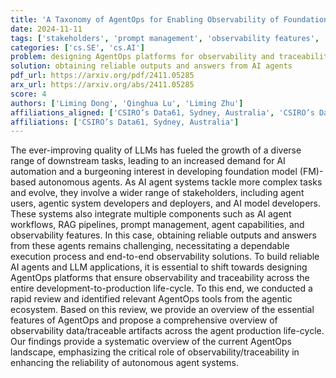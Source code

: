 ```yaml
---
title: 'A Taxonomy of AgentOps for Enabling Observability of Foundation Model based Agents'
date: 2024-11-11
tags: ['stakeholders', 'prompt management', 'observability features', 'development-to-production life-cycle', 'agent capabilities', 'autonomous agent systems', 'traceable artifacts', 'observability data', 'LLMs', 'AgentOps tools', 'foundation model-based autonomous agents', 'AI agent workflows', 'AI automation', 'AgentOps platforms', 'AI agent systems', 'RAG pipelines']
categories: ['cs.SE', 'cs.AI']
problem: designing AgentOps platforms for observability and traceability
solution: obtaining reliable outputs and answers from AI agents
pdf_url: https://arxiv.org/pdf/2411.05285
arx_url: https://arxiv.org/abs/2411.05285
score: 4
authors: ['Liming Dong', 'Qinghua Lu', 'Liming Zhu']
affiliations_aligned: ['CSIRO’s Data61, Sydney, Australia', 'CSIRO’s Data61, Sydney, Australia', 'CSIRO’s Data61, Sydney, Australia']
affiliations: ['CSIRO’s Data61, Sydney, Australia']
---
```



The ever-improving quality of LLMs has fueled the growth of a diverse range of downstream tasks, leading to an increased demand for AI automation and a burgeoning interest in developing foundation model (FM)-based autonomous agents. As AI agent systems tackle more complex tasks and evolve, they involve a wider range of stakeholders, including agent users, agentic system developers and deployers, and AI model developers. These systems also integrate multiple components such as AI agent workflows, RAG pipelines, prompt management, agent capabilities, and observability features. In this case, obtaining reliable outputs and answers from these agents remains challenging, necessitating a dependable execution process and end-to-end observability solutions. To build reliable AI agents and LLM applications, it is essential to shift towards designing AgentOps platforms that ensure observability and traceability across the entire development-to-production life-cycle. To this end, we conducted a rapid review and identified relevant AgentOps tools from the agentic ecosystem. Based on this review, we provide an overview of the essential features of AgentOps and propose a comprehensive overview of observability data/traceable artifacts across the agent production life-cycle. Our findings provide a systematic overview of the current AgentOps landscape, emphasizing the critical role of observability/traceability in enhancing the reliability of autonomous agent systems.